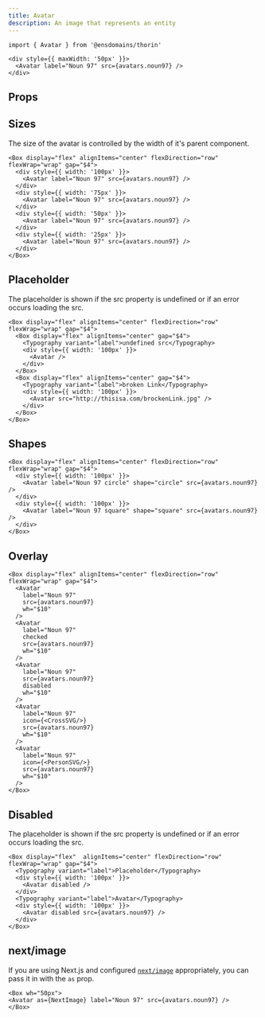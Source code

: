 ```yaml
---
title: Avatar
description: An image that represents an entity
---
```


```tsx
import { Avatar } from '@ensdomains/thorin'
```

```tsx live=true expand=true
<div style={{ maxWidth: '50px' }}>
  <Avatar label="Noun 97" src={avatars.noun97} />
</div>
```

## Props

<PropsTable sourceLink={sourceLink} types={types} />

## Sizes

The size of the avatar is controlled by the width of it's parent component.

```tsx live=true
<Box display="flex" alignItems="center" flexDirection="row" flexWrap="wrap" gap="$4">
  <div style={{ width: '100px' }}>
    <Avatar label="Noun 97" src={avatars.noun97} />
  </div>
  <div style={{ width: '75px' }}>
    <Avatar label="Noun 97" src={avatars.noun97} />
  </div>
  <div style={{ width: '50px' }}>
    <Avatar label="Noun 97" src={avatars.noun97} />
  </div>
  <div style={{ width: '25px' }}>
    <Avatar label="Noun 97" src={avatars.noun97} />
  </div>
</Box>
```

## Placeholder

The placeholder is shown if the src property is undefined or if an error occurs loading the src.

```tsx live=true
<Box display="flex" alignItems="center" flexDirection="row" flexWrap="wrap" gap="$4">
  <Box display="flex" alignItems="center" gap="$4"> 
    <Typography variant="label">undefined src</Typography>
    <div style={{ width: '100px' }}>
      <Avatar />
    </div>
  </Box>
  <Box display="flex" alignItems="center" gap="$4">  
    <Typography variant="label">broken Link</Typography>
    <div style={{ width: '100px' }}>
      <Avatar src="http://thisisa.com/brockenLink.jpg" />
    </div>
  </Box>
</Box>
```

## Shapes

```tsx live=true
<Box display="flex" alignItems="center" flexDirection="row" flexWrap="wrap" gap="$4">
  <div style={{ width: '100px' }}>
    <Avatar label="Noun 97 circle" shape="circle" src={avatars.noun97} />
  </div>
  <div style={{ width: '100px' }}>
    <Avatar label="Noun 97 square" shape="square" src={avatars.noun97} />
  </div>
</Box>
```

## Overlay

```tsx live=true
<Box display="flex" alignItems="center" flexDirection="row" flexWrap="wrap" gap="$4">
  <Avatar
    label="Noun 97"
    src={avatars.noun97}
    wh="$10"
  />
  <Avatar
    label="Noun 97"
    checked
    src={avatars.noun97}
    wh="$10"
  />
  <Avatar
    label="Noun 97"
    src={avatars.noun97}
    disabled
    wh="$10"
  />
  <Avatar
    label="Noun 97"
    icon={<CrossSVG/>}
    src={avatars.noun97}
    wh="$10"
  />
  <Avatar
    label="Noun 97"
    icon={<PersonSVG/>}
    src={avatars.noun97}
    wh="$10"
  />
</Box>
```

## Disabled

The placeholder is shown if the src property is undefined or if an error occurs loading the src.

```tsx live=true
<Box display="flex"  alignItems="center" flexDirection="row" flexWrap="wrap" gap="$4">
  <Typography variant="label">Placeholder</Typography>
  <div style={{ width: '100px' }}>
    <Avatar disabled />
  </div>
  <Typography variant="label">Avatar</Typography>
  <div style={{ width: '100px' }}>
    <Avatar disabled src={avatars.noun97} />
  </div>
</Box>
```

## next/image

If you are using Next.js and configured [`next/image`](https://nextjs.org/docs/api-reference/next/image) appropriately, you can pass it in with the `as` prop.

```tsx live=true expand=true
<Box wh="50px">
<Avatar as={NextImage} label="Noun 97" src={avatars.noun97} />
</Box>
``` 
